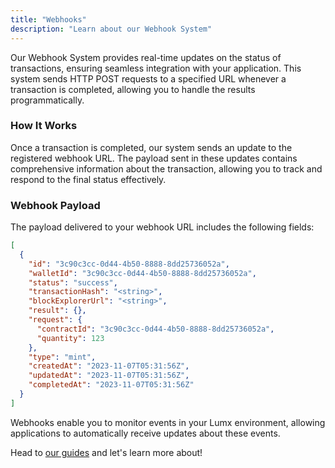 ```yaml
---
title: "Webhooks"
description: "Learn about our Webhook System"
---
```


Our Webhook System provides real-time updates on the status of transactions, ensuring seamless integration with your application. This system sends HTTP POST requests to a specified URL whenever a transaction is completed, allowing you to handle the results programmatically.

### How It Works

Once a transaction is completed, our system sends an update to the registered webhook URL. The payload sent in these updates contains comprehensive information about the transaction, allowing you to track and respond to the final status effectively.

### Webhook Payload

The payload delivered to your webhook URL includes the following fields:

```json
[
  {
    "id": "3c90c3cc-0d44-4b50-8888-8dd25736052a",
    "walletId": "3c90c3cc-0d44-4b50-8888-8dd25736052a",
    "status": "success",
    "transactionHash": "<string>",
    "blockExplorerUrl": "<string>",
    "result": {},
    "request": {
      "contractId": "3c90c3cc-0d44-4b50-8888-8dd25736052a",
      "quantity": 123
    },
    "type": "mint",
    "createdAt": "2023-11-07T05:31:56Z",
    "updatedAt": "2023-11-07T05:31:56Z",
    "completedAt": "2023-11-07T05:31:56Z"
  }
]
```

Webhooks enable you to monitor events in your Lumx environment, allowing applications to automatically receive updates about these events.

Head to [our guides](/guides/recipes/register-a-webhook) and let's learn more about!
